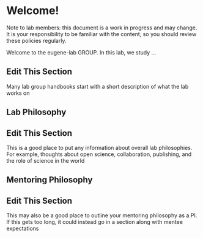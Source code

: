 <!-- NOTE: do not re-name this file!  It has to be called index.qmd -->

# Welcome! {.unnumbered}

::: callout-note
Note to lab members: this document is a work in progress and may change.
It is your responsibility to be familiar with the content, so you should review these policies regularly.
:::

Welcome to the eugene-lab GROUP.
In this lab, we study ...

::: callout-important
## Edit This Section

Many lab group handbooks start with a short description of what the lab works on
:::

## Lab Philosophy

::: callout-important
## Edit This Section

This is a good place to put any information about overall lab philosophies.
For example, thoughts about open science, collaboration, publishing, and the role of science in the world
:::

## Mentoring Philosophy

::: callout-important
## Edit This Section

This may also be a good place to outline your mentoring philosophy as a PI.
If this gets too long, it could instead go in a section along with mentee expectations
:::
